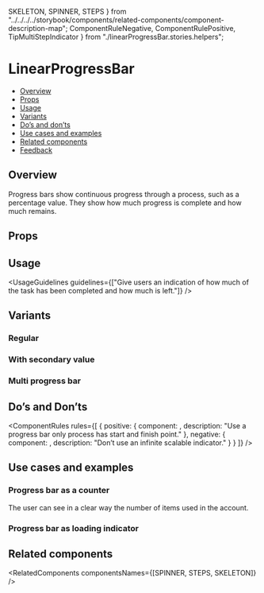   SKELETON,
  SPINNER,
  STEPS
} from "../../../../storybook/components/related-components/component-description-map";
  ComponentRuleNegative,
  ComponentRulePositive,
  TipMultiStepIndicator
} from "./linearProgressBar.stories.helpers";

<Meta of={LinearProgressBarStories} />

# LinearProgressBar

- [Overview](#overview)
- [Props](#props)
- [Usage](#usage)
- [Variants](#variants)
- [Do’s and don’ts](#dos-and-donts)
- [Use cases and examples](#use-cases-and-examples)
- [Related components](#related-components)
- [Feedback](#feedback)

## Overview

Progress bars show continuous progress through a process, such as a percentage value. They show how much progress is complete and how much remains.

<Canvas>
  <Story of={LinearProgressBarStories.Overview} />
</Canvas>

## Props

<PropsTable />

## Usage

<UsageGuidelines
  guidelines={["Give users an indication of how much of the task has been completed and how much is left."]}
/>

<TipMultiStepIndicator />

## Variants

### Regular

<Canvas>
  <Story of={LinearProgressBarStories.Regular} />
</Canvas>

### With secondary value

<Canvas>
  <Story of={LinearProgressBarStories.WithSecondaryValue} />
</Canvas>

### Multi progress bar

<Canvas>
  <Story of={LinearProgressBarStories.MultiProgressBar} />
</Canvas>

## Do’s and Don’ts

<ComponentRules
  rules={[
    {
      positive: {
        component: <ComponentRulePositive />,
        description: "Use a progress bar only process has start and finish point."
      },
      negative: {
        component: <ComponentRuleNegative />,
        description: "Don’t use an infinite scalable indicator."
      }
    }
  ]}
/>

## Use cases and examples

### Progress bar as a counter

The user can see in a clear way the number of items used in the account.

<Canvas>
  <Story of={LinearProgressBarStories.ProgressBarAsACounter} />
</Canvas>

### Progress bar as loading indicator

<Canvas>
  <Story of={LinearProgressBarStories.ProgressBarAsLoadingIndicator} />
</Canvas>

## Related components

<RelatedComponents componentsNames={[SPINNER, STEPS, SKELETON]} />
